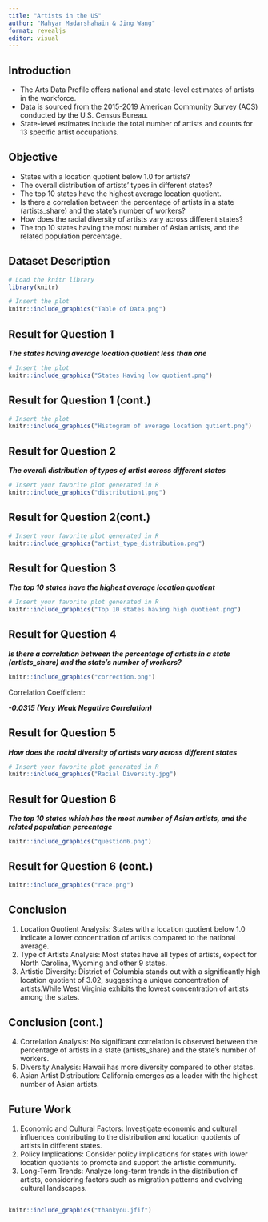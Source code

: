```yaml
---
title: "Artists in the US"
author: "Mahyar Madarshahain & Jing Wang"
format: revealjs
editor: visual
---
```


## Introduction

::: incremental
-   The Arts Data Profile offers national and state-level estimates of artists in the workforce.
-   Data is sourced from the 2015-2019 American Community Survey (ACS) conducted by the U.S. Census Bureau.
-   State-level estimates include the total number of artists and counts for 13 specific artist occupations.
:::

## Objective

::: nonincremental
-   States with a location quotient below 1.0 for artists?
-   The overall distribution of artists' types in different states?
-   The top 10 states have the highest average location quotient.
-   Is there a correlation between the percentage of artists in a state (artists_share) and the state's number of workers?
-   How does the racial diversity of artists vary across different states?
-   The top 10 states having the most number of Asian artists, and the related population percentage.
:::

## Dataset Description

```r
# Load the knitr library
library(knitr)

# Insert the plot
knitr::include_graphics("Table of Data.png")
```

## Result for Question 1

***The states having average location quotient less than one***

```r


# Insert the plot
knitr::include_graphics("States Having low quotient.png")
```

## Result for Question 1 (cont.)

```r

# Insert the plot
knitr::include_graphics("Histogram of average location qutient.png")
```

## Result for Question 2

***The overall distribution of types of artist across different states***

```r

# Insert your favorite plot generated in R
knitr::include_graphics("distribution1.png")
```

## Result for Question 2(cont.)

```r

# Insert your favorite plot generated in R
knitr::include_graphics("artist_type_distribution.png")
```

## Result for Question 3

***The top 10 states have the highest average location quotient***

```r

# Insert your favorite plot generated in R
knitr::include_graphics("Top 10 states having high quotient.png")
```

## Result for Question 4

***Is there a correlation between the percentage of artists in a state (artists_share) and the state's number of workers?***

```r
knitr::include_graphics("correction.png")
```

Correlation Coefficient:

***-0.0315 (Very Weak Negative Correlation)***

## Result for Question 5

***How does the racial diversity of artists vary across different states***

```r

# Insert your favorite plot generated in R
knitr::include_graphics("Racial Diversity.jpg")
```

## Result for Question 6

***The top 10 states which has the most number of Asian artists, and the related population percentage***

```r
knitr::include_graphics("question6.png")
```

## Result for Question 6 (cont.)

```r
knitr::include_graphics("race.png")
```

## Conclusion

::: incremental
1.  Location Quotient Analysis: States with a location quotient below 1.0 indicate a lower concentration of artists compared to the national average.
2.  Type of Artists Analysis: Most states have all types of artists, expect for North Carolina, Wyoming and other 9 states.
3.  Artistic Diversity: District of Columbia stands out with a significantly high location quotient of 3.02, suggesting a unique concentration of artists.While West Virginia exhibits the lowest concentration of artists among the states.
:::

## Conclusion (cont.)

::: incremental
4.  Correlation Analysis: No significant correlation is observed between the percentage of artists in a state (artists_share) and the state's number of workers.
5.  Diversity Analysis: Hawaii has more diversity compared to other states.
6.  Asian Artist Distribution: California emerges as a leader with the highest number of Asian artists.
:::

## Future Work

::: incremental
1.  Economic and Cultural Factors: Investigate economic and cultural influences contributing to the distribution and location quotients of artists in different states.
2.  Policy Implications: Consider policy implications for states with lower location quotients to promote and support the artistic community.
3.  Long-Term Trends: Analyze long-term trends in the distribution of artists, considering factors such as migration patterns and evolving cultural landscapes.
:::

## 

```r
knitr::include_graphics("thankyou.jfif")
```
